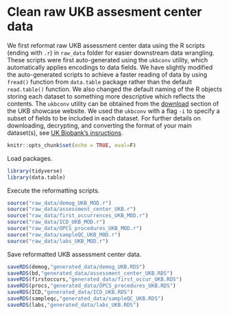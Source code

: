 # Clean raw UKB assesment center data {#reformat-raw-data}

We first reformat raw UKB assessment center data using the R scripts (ending with `.r`) in `raw_data` folder for easier downstream data wrangling. These scripts were first auto-generated using the `ukbconv` utility, which automatically applies encodings to data fields. We have slightly modified the auto-generated scripts to achieve a faster reading of data by using `fread()` function from `data.table` package rather than the default `read.table()` function. We also changed the default naming of the R objects storing each dataset to something more descriptive which reflects the contents. The `ukbconv` utility can be obtained from the [download](https://biobank.ndph.ox.ac.uk/showcase/download.cgi) section of the UKB showcase website. We used the `ukbconv` with a flag `-i` to specify a subset of fields to be included in each dataset. For further details on downloading, decrypting, and converting the format of your main dataset(s), see [UK Biobank's insructions](https://biobank.ndph.ox.ac.uk/~bbdatan/Accessing_UKB_data_v2.3.pdf).

```r
knitr::opts_chunk$set(echo = TRUE, eval=F)
```

Load packages.
```r
library(tidyverse)
library(data.table)
```

Execute the reformatting scripts. 
```r
source("raw_data/demog_UKB_MOD.r")
source("raw_data/assessment_center_UKB.r")
source("raw_data/first_occurrences_UKB_MOD.r")
source("raw_data/ICD_UKB_MOD.r")
source("raw_data/OPCS_procedures_UKB_MOD.r")
source("raw_data/sampleQC_UKB_MOD.r")
source("raw_data/labs_UKB_MOD.r")
```

Save reformatted UKB assessment center data.
```r
saveRDS(demog,"generated_data/demog_UKB.RDS")
saveRDS(bd,"generated_data/assessment_center_UKB.RDS")
saveRDS(firstoccurs,"generated_data/first_occur_UKB.RDS")
saveRDS(procs,"generated_data/OPCS_procedures_UKB.RDS")
saveRDS(ICD,"generated_data/ICD_UKB.RDS")
saveRDS(sampleqc,"generated_data/sampleQC_UKB.RDS")
saveRDS(labs,"generated_data/labs_UKB.RDS")
```



















